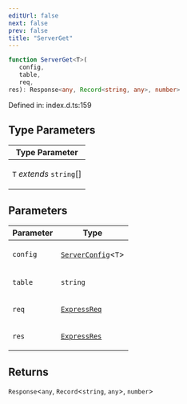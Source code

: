 ```yaml
---
editUrl: false
next: false
prev: false
title: "ServerGet"
---
```


```ts
function ServerGet<T>(
   config, 
   table, 
   req, 
res): Response<any, Record<string, any>, number>
```

Defined in: index.d.ts:159

## Type Parameters

<table>
<thead>
<tr>
<th>Type Parameter</th>
</tr>
</thead>
<tbody>
<tr>
<td>

`T` *extends* `string`[]

</td>
</tr>
</tbody>
</table>

## Parameters

<table>
<thead>
<tr>
<th>Parameter</th>
<th>Type</th>
</tr>
</thead>
<tbody>
<tr>
<td>

`config`

</td>
<td>

[`ServerConfig`](/webdb/reference/interfaces/serverconfig/)\<`T`\>

</td>
</tr>
<tr>
<td>

`table`

</td>
<td>

`string`

</td>
</tr>
<tr>
<td>

`req`

</td>
<td>

[`ExpressReq`](/webdb/reference/type-aliases/expressreq/)

</td>
</tr>
<tr>
<td>

`res`

</td>
<td>

[`ExpressRes`](/webdb/reference/type-aliases/expressres/)

</td>
</tr>
</tbody>
</table>

## Returns

`Response`\<`any`, `Record`\<`string`, `any`\>, `number`\>
